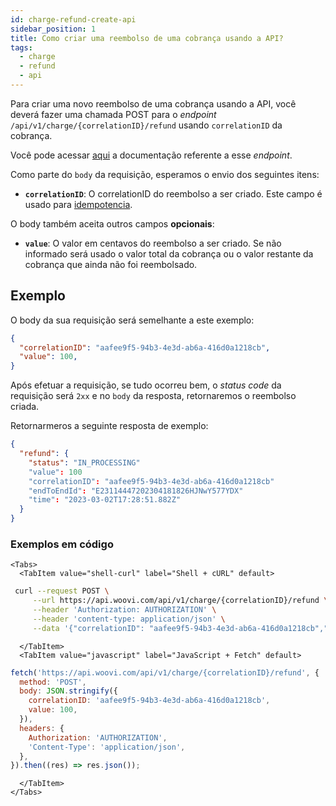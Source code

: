 ```yaml
---
id: charge-refund-create-api
sidebar_position: 1
title: Como criar uma reembolso de uma cobrança usando a API?
tags:
  - charge
  - refund
  - api
---
```



Para criar uma novo reembolso de uma cobrança usando a API, você deverá fazer uma chamada POST para o _endpoint_ `/api/v1/charge/{correlationID}/refund` usando `correlationID` da cobrança.

Você pode acessar [aqui](https://developers.woovi.com/api#tag/charge-refund/paths/~1api~1v1~1charge~1%7Bid%7D~1refund/post) a documentação referente a esse _endpoint_.

Como parte do `body` da requisição, esperamos o envio dos seguintes itens:

- **`correlationID`**: O correlationID do reembolso a ser criado. Este campo é usado para [idempotencia](../concepts/idempotence.md).

O body também aceita outros campos **opcionais**:

- **`value`**: O valor em centavos do reembolso a ser criado. Se não informado será usado o valor total da cobrança ou o valor restante da cobrança que ainda não foi reembolsado.

## Exemplo

O body da sua requisição será semelhante a este exemplo:

```json
{
  "correlationID": "aafee9f5-94b3-4e3d-ab6a-416d0a1218cb",
  "value": 100,
}
```

Após efetuar a requisição, se tudo ocorreu bem, o _status code_ da requisição será `2xx` e no `body` da resposta, retornaremos o reembolso criada.

Retornarmeros a seguinte resposta de exemplo:

```json
{
  "refund": {
    "status": "IN_PROCESSING"
    "value": 100
    "correlationID": "aafee9f5-94b3-4e3d-ab6a-416d0a1218cb"
    "endToEndId": "E23114447202304181826HJNwY577YDX"
    "time": "2023-03-02T17:28:51.882Z"
  }
}
```

### Exemplos em código

```mdx-code-block
<Tabs>
  <TabItem value="shell-curl" label="Shell + cURL" default>
```

```sh
 curl --request POST \
     --url https://api.woovi.com/api/v1/charge/{correlationID}/refund \
     --header 'Authorization: AUTHORIZATION' \
     --header 'content-type: application/json' \
     --data '{"correlationID": "aafee9f5-94b3-4e3d-ab6a-416d0a1218cb","value": 100}'
```

```mdx-code-block
  </TabItem>
  <TabItem value="javascript" label="JavaScript + Fetch" default>
```

```js
fetch('https://api.woovi.com/api/v1/charge/{correlationID}/refund', {
  method: 'POST',
  body: JSON.stringify({
    correlationID: 'aafee9f5-94b3-4e3d-ab6a-416d0a1218cb',
    value: 100,
  }),
  headers: {
    Authorization: 'AUTHORIZATION',
    'Content-Type': 'application/json',
  },
}).then((res) => res.json());
```

```mdx-code-block
  </TabItem>
</Tabs>
```
